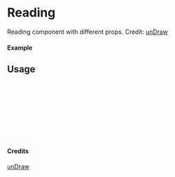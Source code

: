 
<Meta of={Reading} title="unDraw/Reading" />

# Reading

Reading component with different props.
Credit: [unDraw](https://undraw.co/illustrations)

#### Example

<Canvas of={Reading.Primary} />

## Usage

```ts
import { Reading } from "yadl-ui";

const Example = () => {
  return (
      <Reading />
  );
};

export default Example;
```

#### Credits
[unDraw](https://undraw.co/illustrations)
